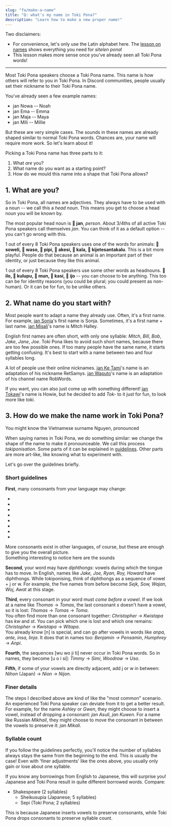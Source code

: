 ```yaml
---
slug: "fa/make-a-name"
title: "Q: what's my name in Toki Pona?"
description: "Learn how to make a new proper name!"
---
```



Two disclaimers:

* For convenience, let's only use the Latin alphabet here. The [lesson on names](/fa/07/) shows everything you need for *sitelen pona*!
* This lesson makes more sense once you've already seen all Toki Pona words!

***

Most Toki Pona speakers choose a Toki Pona name. This name is how others will refer to you in Toki Pona. In Discord communities, people usually set their nickname to their Toki Pona name.

You've already seen a few example names:
* jan Nowa -- Noah
* jan Ema -- Emma
* jan Maja -- Maya
* jan Mili -- Millie

But these are very simple cases. The sounds in these names are already shaped similar to normal Toki Pona words. Chances are, your name will require more work. So let's learn about it!

Picking a Toki Pona name has three parts to it:
1. What *are* you?
2. What name do you want as a starting point?
3. How do we mould this name into a shape that Toki Pona allows?

## 1. What are you?

So in Toki Pona, all names are adjectives. They always have to be used with a noun -- we call this a *head noun*. This means you get to choose a head noun you will be known by.

The most popular head noun is **󱤑 jan**, *person*. About 3/4ths of all active Toki Pona speakers call themselves *jan*. You can think of it as a default option -- you can't go wrong with this.

1 out of every 8 Toki Pona speakers uses one of the words for animals: **󱥢 soweli, 󱥴 waso, 󱥑 pipi, 󱤁 akesi, 󱤔 kala, 󱦀 kijetesantakalu**. This is a bit more playful. People do that because an animal is an important part of their identity, or just because they like this animal.

1 out of every 8 Toki Pona speakers use some other words as headnouns. **󱤎 ilo, 󱤟 kulupu, 󱤺 mun, 󱤗 kasi, 󱤌 ijo** -- you can choose to be anything. This too can be for identity reasons (you could be plural; you could present as non-human). Or it can be for fun, to be unlike others.

## 2. What name do you start with?

Most people want to adapt a name they already use. Often, it's a first name. For example, [jan Sonja](https://tokipona.org/)'s first name is Sonja. Sometimes, it's a first name + last name. [jan Misali](https://www.youtube.com/@HBMmaster/)'s name is Mitch Halley.

English first names are often short, with only one syllable: *Mitch*, *Bill*, *Bob*, *Jake*, *Jane*, *Joe*. Toki Pona likes to avoid such short names, because there are too few possible ones. If too many people have the same name, it starts getting confusing. It's best to start with a name between two and four syllables long.

A lot of people use their online nicknames. [jan Ke Tami](https://www.youtube.com/@IamSamys/)'s name is an adaptation of his nickname RetSamys. [jan Waputo](https://www.youtube.com/watch?v=PY3Qe_b9ufI)'s name is an adaptation of his channel name RobWords.

If you want, you can also just come up with something different! [jan Tokawi](https://www.youtube.com/watch?v=L6aClal3sSU)'s name is Howie, but he decided to add *Tok-* to it just for fun, to look more like *toki*.

## 3. How do we make the name work in Toki Pona?

You might know the Vietnamese surname Nguyen, pronounced <Audio from="ipa" file="ŋwiəŋ" />. But in English, these sounds can't go in that order. So when English speakers say Nguyen, they adapt it to what English allows -- "win".

When saying names in Toki Pona, we do something similar: we change the shape of the name to make it pronounceable. We call this process *tokiponisation*. Some parts of it can be explained in [guidelines](https://jan-ne.github.io/tp/tpize). Other parts are more art-like, like knowing what to experiment with.

Let's go over the guidelines briefly.

### Short guidelines

**First**, many consonants from your language may change:

* <Audio from="ipa" file="b" />, <Audio from="ipa" file="p" />, <Audio from="ipa" file="f" /> all become p.
* <Audio from="ipa" file="d" />, <Audio from="ipa" file="t" /> both become t.
* <Audio from="ipa" file="g" />, <Audio from="ipa" file="k" />, <Audio from="ipa" file="χ" />, <Audio from="ipa" file="ʁ" /> all become k.
* <Audio from="ipa" file="θ" /> becomes t or s.
* <Audio from="ipa" file="s" />, <Audio from="ipa" file="z" />, <Audio from="ipa" file="ʃ" />, <Audio from="ipa" file="ʒ" />, <Audio from="ipa" file="tʃ" />, <Audio from="ipa" file="dʒ" /> all become s.
* <Audio from="ipa" file="w" />, <Audio from="ipa" file="v" />, <Audio from="ipa" file="ɻʷ" text="ɹ" /> all become w.
* <Audio from="ipa" file="r" />, <Audio from="ipa" file="ɾ" />, <Audio from="ipa" file="l" /> all become l.
* <Audio from="ipa" file="h" /> disappears completely.

More consonants exist in other languages, of course, but these are enough to give you the overall picture.  
Something interesting to notice here are the sounds <Audio from="ipa" file="ɻʷ" text="ɹ" />, <Audio from="ipa" file="r" />, <Audio from="ipa" file="ʁ" />. In many European languages, these sounds are spelled with "r". English has the first one, Russian has the second one, French has the third one. But in Toki Pona, they remain different: w, l, and k!

**Second**, your word may have *diphthongs*: vowels during which the tongue has to move. In English, names like *Jake, Joe, Ryan, Roy, Howard* have diphthongs. While tokiponising, think of diphthongs as a sequence of vowel + j or w. For example, the five names from before become *Sejk, Sow, Wajan, Woj, Awat* at this stage.

**Third**, every consonant in your word must *come before a vowel*. If we look at a name like *Thomas* -> *Tomas*, the last consonant *s* doesn't have a vowel, so it is lost: *Thomas* -> *Tomas* -> *Toma*.  
You often find more than one consonant together: *Christopher* -> *Kwistapa* has *kw* and *st*. You can pick which one is lost and which one remains: *Christopher* -> *Kwistapa* -> *Witapa*.  
You already know [n] is special, and can go after vowels in words like *anpa, ante, insa, linja*. It does that in names too: *Benjamin -> Pensamin*, *Humphrey* -> *Anpi*.

**Fourth**, the sequences [wu wo ji ti] never occur in Toki Pona words. So in names, they become [u o i si]: *Timmy* -> *Simi*, *Woodrow* -> *Uso*.

**Fifth**, if some of your vowels are directly adjacent, add j or w in between: *Nihon* (Japan) -> *Nion* -> *Nijon*.

### Finer details

The steps I described above are kind of like the "most common" scenario. An experienced Toki Pona speaker can deviate from it to get a better result. For example, for the name *Ashley* or *Gwen*, they might choose to insert a vowel, instead of dropping a consonant: *jan Asuli*, *jan Kuwen*. For a name like Russian *Mikhail*, they might choose to move the consonant in between the vowels to preserve it: *jan Mikali*.

### Syllable count

If you follow the guidelines perfectly, you'll notice the number of syllables always stays the same from the beginning to the end. This is usually the case! Even with 'finer adjustments' like the ones above, you usually only gain or lose about one syllable.

If you know any borrowings from English to Japanese, this will surprise you! Japanese and Toki Pona result in quite different borrowed words. Compare:

* Shakespeare (2 syllables)
  * Sheikusupia (Japanese; 5 syllables)
  * Sepi (Toki Pona; 2 syllables)

This is because Japanese inserts vowels to preserve consonants, while Toki Pona drops consonants to preserve syllable count.
